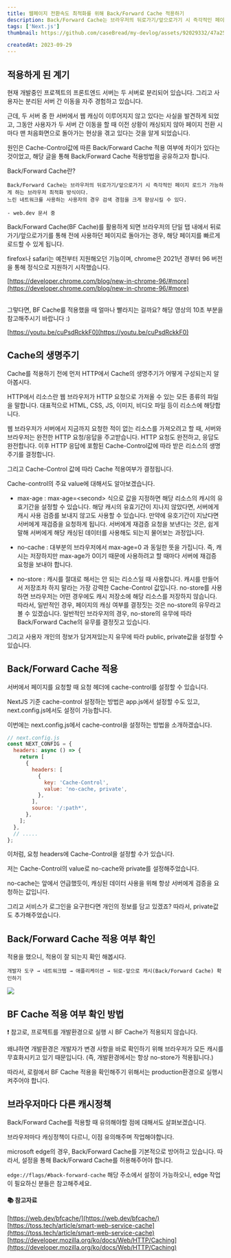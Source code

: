 ```yaml
---
title: 웹페이지 전환속도 최적화를 위해 Back/Forward Cache 적용하기
description: Back/Forward Cache는 브라우저의 뒤로가기/앞으로가기 시 즉각적인 페이지 로드가 가능하게 하는 브라우저 최적화 방식이다.
tags: ['Next.js']
thumbnail: https://github.com/caseBread/my-devlog/assets/92029332/47a256b2-bb38-440e-b2f7-f05b740dcf4f

createdAt: 2023-09-29
---
```


## 적용하게 된 계기

현재 개발중인 프로젝트의 프론트엔드 서버는 두 서버로 분리되어 있습니다. 그리고 사용자는 분리된 서버 간 이동을 자주 경험하고 있습니다.

근데, 두 서버 중 한 서버에서 웹 캐싱이 이루어지지 않고 있다는 사실을 발견하게 되었고, 그동안 사용자가 두 서버 간 이동을 할 때 이전 상황이 캐싱되지 않아 페이지 전환 시마다 맨 처음화면으로 돌아가는 현상을 겪고 있다는 것을 알게 되었습니다.

원인은 Cache-Control값에 따른 Back/Forward Cache 적용 여부에 차이가 있다는 것이었고, 해당 글을 통해 Back/Forward Cache 적용방법을 공유하고자 합니다.

Back/Forward Cache란?

```
Back/Forward Cache는 브라우저의 뒤로가기/앞으로가기 시 즉각적인 페이지 로드가 가능하게 하는 브라우저 최적화 방식이다.
느린 네트워크를 사용하는 사용자의 경우 검색 경험을 크게 향상시킬 수 있다.

- web.dev 문서 중
```

Back/Forward Cache(BF Cache)를 활용하게 되면 브라우저의 단일 탭 내에서 뒤로가기/앞으로가기를 통해 전에 사용하던 페이지로 돌아가는 경우, 해당 페이지를 빠르게 로드할 수 있게 됩니다.

firefox나 safari는 예전부터 지원해오던 기능이며, chrome은 2021년 경부터 96 버전을 통해 정식으로 지원하기 시작했습니다.

[https://developer.chrome.com/blog/new-in-chrome-96/#more](https://developer.chrome.com/blog/new-in-chrome-96/#more)

<br />
그렇다면, BF Cache를 적용했을 때 얼마나 빨라지는 걸까요? 해당 영상의 10초 부분을
참고해주시기 바랍니다 :)

[https://youtu.be/cuPsdRckkF0](https://youtu.be/cuPsdRckkF0)

## Cache의 생명주기

Cache를 적용하기 전에 먼저 HTTP에서 Cache의 생명주기가 어떻게 구성되는지 알아봅시다.

HTTP에서 리소스란 웹 브라우저가 HTTP 요청으로 가져올 수 있는 모든 종류의 파일을 말합니다. 대표적으로 HTML, CSS, JS, 이미지, 비디오 파일 등이 리소스에 해당합니다.

웹 브라우저가 서버에서 지금까지 요청한 적이 없는 리소스를 가져오려고 할 때, 서버와 브라우저는 완전한 HTTP 요청/응답을 주고받습니다. HTTP 요청도 완전하고, 응답도 완전합니다. 이후 HTTP 응답에 포함된 Cache-Control값에 따라 받은 리소스의 생명주기를 결정합니다.

그리고 Cache-Control 값에 따라 Cache 적용여부가 결정됩니다.

Cache-control의 주요 value에 대해서도 알아보겠습니다.

- max-age : max-age=\<second\> 식으로 값을 지정하면 해당 리소스의 캐시의 유효기간을 설정할 수 있습니다. 해당 캐시의 유효기간이 지나지 않았다면, 서버에게 캐시 사용 검증를 보내지 않고도 사용할 수 있습니다. 만약에 유호기간이 지났다면 서버에게 재검증을 요청하게 됩니다. 서버에게 재검증 요청을 보낸다는 것은, 쉽게말해 서버에게 해당 캐싱된 데이터를 사용해도 되는지 물어보는 과정입니다.

- no-cache : 대부분의 브라우저에서 max-age=0 과 동일한 뜻을 가집니다. 즉, 캐시는 저장하지만 max-age가 0이기 때문에 사용하려고 할 때마다 서버에 재검증 요청을 보내야 합니다.

- no-store : 캐시를 절대로 해서는 안 되는 리소스일 때 사용합니다. 캐시를 만들어서 저장조차 하지 말라는 가장 강력한 Cache-Control 값입니다. no-store를 사용하면 브라우저는 어떤 경우에도 캐시 저장소에 해당 리소스를 저장하지 않습니다.
  따라서, 일반적인 경우, 페이지의 캐싱 여부를 결정짓는 것은 no-store의 유무라고 볼 수 있겠습니다. 일반적인 브라우저의 경우, no-store의 유무에 따라 Back/Forward Cache의 유무를 결정짓고 있습니다.

그리고 사용자 개인의 정보가 담겨져있는지 유무에 따라 public, private값을 설정할 수 있습니다.

## Back/Forward Cache 적용

서버에서 페이지를 요청할 때 요청 헤더에 cache-control를 설정할 수 있습니다.

NextJS 기준 cache-control 설정하는 방법은 app.js에서 설정할 수도 있고, next.config.js에서도 설정이 가능합니다.

이번에는 next.config.js에서 cache-control을 설정하는 방법을 소개하겠습니다.

```javascript
// next.config.js
const NEXT_CONFIG = {
  headers: async () => {
    return [
      {
        headers: [
          {
            key: 'Cache-Control',
            value: 'no-cache, private',
          },
        ],
        source: '/:path*',
      },
    ];
  },
  // .....
};
```

이처럼, 요청 headers에 Cache-Control을 설정할 수가 있습니다.

저는 Cache-Control의 value로 no-cache와 private를 설정해주었습니다.

no-cache는 앞에서 언급했듯이, 캐싱된 데이터 사용을 위해 항상 서버에게 검증을 요청하는 값입니다.

그리고 서비스가 로그인을 요구한다면 개인의 정보를 담고 있겠죠? 따라서, private값도 추가해주었습니다.

## Back/Forward Cache 적용 여부 확인

적용을 했으니, 적용이 잘 되는지 확인 해봅시다.

```
개발자 도구 → 네트워크탭 → 애플리케이션 → 뒤로-앞으로 캐시(Back/Forward Cache) 확인하기
```

![](https://blog.kakaocdn.net/dn/b6CoHI/btsdZMaUw7G/69UFVYGWlGC0523eIRokU0/img.png)

## BF Cache 적용 여부 확인 방법

❗️ 참고로, 프로젝트를 개발환경으로 실행 시 BF Cache가 적용되지 않습니다.

왜냐하면 개발환경은 개발자가 변경 사항을 바로 확인하기 위해 브라우저가 모든 캐시를 무효화시키고 있기 때문입니다. (즉, 개발환경에서는 항상 no-store가 적용됩니다.)

따라서, 로컬에서 BF Cache 적용을 확인해주기 위해서는 production환경으로 실행시켜주어야 합니다.

## 브라우저마다 다른 캐시정책

Back/Forward Cache를 적용할 때 유의해야할 점에 대해서도 살펴보겠습니다.

브라우저마다 캐싱정책이 다르니, 이점 유의해주며 작업해야합니다.

microsoft edge의 경우, Back/Forward Cache를 기본적으로 방어하고 있습니다. 따라서, 설정을 통해 Back/Forward Cache를 허용해주어야 합니다.

`edge://flags/#back-forward-cache` 해당 주소에서 설정이 가능하오니, edge 작업이 필요하신 분들은 참고해주세요.

#### 📚 참고자료

[https://web.dev/bfcache/](https://web.dev/bfcache/)<br/>
[https://toss.tech/article/smart-web-service-cache](https://toss.tech/article/smart-web-service-cache)<br/>
[https://developer.mozilla.org/ko/docs/Web/HTTP/Caching](https://developer.mozilla.org/ko/docs/Web/HTTP/Caching)<br/>
